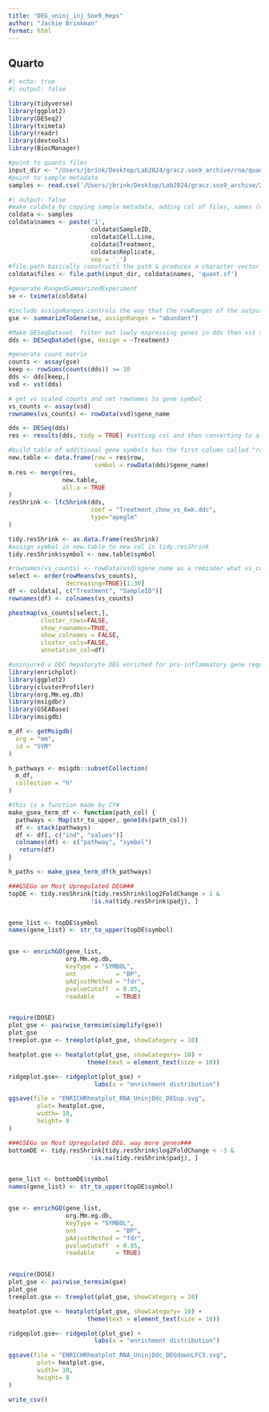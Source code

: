 ```yaml
---
title: "DEG_uninj_inj_Sox9_Heps"
author: "Jackie Brinkman"
format: html
---
```

## Quarto
```r
#| echo: true
#| output: false

library(tidyverse)
library(ggplot2)
library(DESeq2) 
library(tximeta)
library(readr)
library(devtools)
library(BiocManager)
```


```r
#point to quants files 
input_dir <- "/Users/jbrink/Desktop/Lab2024/gracz.sox9_archive/rna/quants"
#point to sample metadata 
samples <- read.csv('/Users/jbrink/Desktop/Lab2024/gracz.sox9_archive/20240320_RNAsamplesheet.csv', header=TRUE)
```

```r
#| output: false
#make coldata by copying sample metadata, adding col of files, names (which is sampleID)
coldata <- samples
coldata$names <- paste('1',
                       coldata$SampleID, 
                       coldata$Cell.Line, 
                       coldata$Treatment, 
                       coldata$Replicate, 
                       sep = '_')
#file.path basically constructs the path & produces a character vector of args concat term by term
coldata$files <- file.path(input_dir, coldata$names, 'quant.sf')
```


```r
#generate RangedSummarizedExperiment
se <- tximeta(coldata)
```


```r
#include assignRanges controls the way that the rowRanges of the output object are assigned. choose abundant for most abundant isoform (expressed gene)
gse <- summarizeToGene(se, assignRanges = "abundant")
```

```r
#Make DESeqDataset. filter out lowly expressing genes in dds then vst the counts in dds
dds <- DESeqDataSet(gse, design = ~Treatment)

#generate count matrix
counts <- assay(gse)
keep <- rowSums(counts(dds)) >= 10
dds <- dds[keep,]
vsd <- vst(dds)

# get vs scaled counts and set rownames to gene symbol
vs_counts <- assay(vsd)
rownames(vs_counts) <- rowData(vsd)$gene_name
```


```r
dds <- DESeq(dds)
res <- results(dds, tidy = TRUE) #setting col and then converting to a tibble

#build table of additional gene symbols has the first column called "row"
new.table <- data.frame(row = res$row, 
                        symbol = rowData(dds)$gene_name)
m.res <- merge(res, 
               new.table,
               all.x = TRUE
)
resShrink <- lfcShrink(dds,  
                       coef = "Treatment_chow_vs_6wk.ddc",
                       type="apeglm"
)

tidy.resShrink <- as.data.frame(resShrink) 
#assign symbol in new.table to new col in tidy.resShrink
tidy.resShrink$symbol <- new.table$symbol
```


```r
#rownames(vs_counts) <- rowData(vsd)$gene_name as a reminder what vs_counts is
select <- order(rowMeans(vs_counts),
                decreasing=TRUE)[1:30]
df <- coldata[, c("Treatment", "SampleID")]
rownames(df) <- colnames(vs_counts)

pheatmap(vs_counts[select,], 
         cluster_rows=FALSE, 
         show_rownames=TRUE, 
         show_colnames = FALSE,
         cluster_cols=FALSE,
         annotation_col=df)
```

```r
#uninjured v DDC hepatocyte DEG enriched for pro-inflammatory gene regulation Geneset
library(enrichplot)
library(ggplot2)
library(clusterProfiler)
library(org.Mm.eg.db)
library(msigdbr)
library(GSEABase)
library(msigdb)

m_df <- getMsigdb(
  org = "mm",
  id = "SYM"
)

h_pathways <- msigdb::subsetCollection(
  m_df,
  collection = "h"
)

#this is a function made by CY#
make_gsea_term_df <- function(path_col) {
  pathways <- Map(str_to_upper, geneIds(path_col))
  df <- stack(pathways)
  df <- df[, c("ind", "values")]
  colnames(df) <- c("pathway", "symbol")
   return(df)
}

h_paths <- make_gsea_term_df(h_pathways)

###GSEGo on Most Upregulated DEG###
topDE <- tidy.resShrink[tidy.resShrink$log2FoldChange > 1 &
                       !is.na(tidy.resShrink$padj), ]


gene_list <- topDE$symbol
names(gene_list) <- str_to_upper(topDE$symbol)


gse <- enrichGO(gene_list, 
                org.Mm.eg.db,
                keyType = "SYMBOL",
                ont           = "BP",
                pAdjustMethod = "fdr",
                pvalueCutoff  = 0.05,
                readable      = TRUE)


require(DOSE)
plot_gse <- pairwise_termsim(simplify(gse))
plot_gse
treeplot.gse <- treeplot(plot_gse, showCategory = 10)

heatplot.gse <- heatplot(plot_gse, showCategory= 10) +
                      theme(text = element_text(size = 10)) 

ridgeplot.gse<- ridgeplot(plot_gse) + 
                        labs(x = "enrichment distribution")

ggsave(file = "ENRICHRheatplot_RNA_UninjDdc_DEGup.svg",
        plot= heatplot.gse,
        width= 10,
        height= 8
)

```
```r
###GSEGo on Most Upregulated DEG. way more genes###
bottomDE <- tidy.resShrink[tidy.resShrink$log2FoldChange < -3 &
                       !is.na(tidy.resShrink$padj), ]


gene_list <- bottomDE$symbol
names(gene_list) <- str_to_upper(topDE$symbol)


gse <- enrichGO(gene_list, 
                org.Mm.eg.db,
                keyType = "SYMBOL",
                ont           = "BP",
                pAdjustMethod = "fdr",
                pvalueCutoff  = 0.05,
                readable      = TRUE)


require(DOSE)
plot_gse <- pairwise_termsim(gse)
plot_gse
treeplot.gse <- treeplot(plot_gse, showCategory = 10)

heatplot.gse <- heatplot(plot_gse, showCategory= 10) +
                      theme(text = element_text(size = 10)) 

ridgeplot.gse<- ridgeplot(plot_gse) + 
                        labs(x = "enrichment distribution")

ggsave(file = "ENRICHRheatplot_RNA_UninjDdc_DEGdownLFC3.svg",
        plot= heatplot.gse,
        width= 10,
        height= 8
)
```
```r
write_csv()
```
